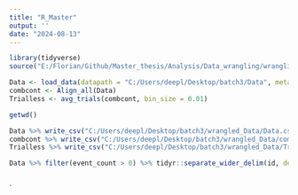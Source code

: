 ```yaml
---
title: "R_Master"
output: ''
date: "2024-08-13"
---
```

```r
library(tidyverse)
source("E:/Florian/Github/Master_thesis/Analysis/Data_wrangling/wrangling_helper.R")
```

```r
Data <- load_data(datapath = "C:/Users/deepl/Desktop/batch3/Data", metapath = "C:/Users/deepl/Desktop/batch3/Meta")
combcont <- Align_all(Data)
Trialless <- avg_trials(combcont, bin_size = 0.01)
```
```r
getwd()

Data %>% write_csv("C:/Users/deepl/Desktop/batch3/wrangled_Data/Data.csv")
combcont %>% write_csv("C:/Users/deepl/Desktop/batch3/wrangled_Data/combcont.csv")
Trialless %>% write_csv("C:/Users/deepl/Desktop/batch3/wrangled_Data/Trialless.csv")


```

```r
Data %>% filter(event_count > 0) %>% tidyr::separate_wider_delim(id, delim = '_', names = c('Mouse','Day')) %>%  select(Mouse,Day, cluster_id,time_bin,event_count,Trialtype,Behv,Trial)  %>% uncount(weights = event_count) %>% mutate( time_bin = time_bin  + runif(n(), min = 0.001, max = 0.002) ) %>% write_csv("C:/Users/deepl/Desktop/batch3/wrangled_Data/Zetadata.csv")
```


```r

```

`